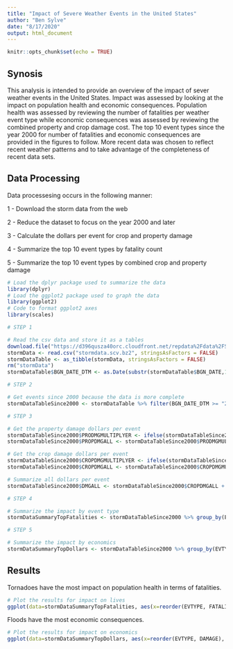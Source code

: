 ```yaml
---
title: "Impact of Severe Weather Events in the United States"
author: "Ben Sylve"
date: "8/17/2020"
output: html_document
---
```


```r
knitr::opts_chunk$set(echo = TRUE)
```

## Synosis

This analysis is intended to provide an overview of the impact of sever weather events in the United States. Impact was assessed by looking at the impact on population health and economic consequences. Population health was assessed by reviewing the number of fatalities per weather event type while economic consequences was assessed by reviewing the combined property and crop damage cost. The top 10 event types since the year 2000 for number of fatalities and economic consequences are provided in the figures to follow. More recent data was chosen to reflect recent weather patterns and to take advantage of the completeness of recent data sets.

## Data Processing

Data processesing occurs in the following manner:

1 - Download the storm data from the web

2 - Reduce the dataset to focus on the year 2000 and later

3 - Calculate the dollars per event for crop and property damage

4 - Summarize the top 10 event types by fatality count

5 - Summarize the top 10 event types by combined crop and property damage

```r
# Load the dplyr package used to summarize the data
library(dplyr)
# Load the ggplot2 package used to graph the data
library(ggplot2)
# Code to format ggplot2 axes
library(scales)
```

```r
# STEP 1

# Read the csv data and store it as a tables
download.file("https://d396qusza40orc.cloudfront.net/repdata%2Fdata%2FStormData.csv.bz2","stormdata.scv.bz2")
stormData <- read.csv("stormdata.scv.bz2", stringsAsFactors = FALSE)
stormDataTable <- as_tibble(stormData, stringsAsFactors = FALSE)
rm("stormData")
stormDataTable$BGN_DATE_DTM <- as.Date(substr(stormDataTable$BGN_DATE,1,which(strsplit(stormDataTable$BGN_DATE, "")[[1]]==" ")), format='%m/%d/%Y')
```

```r
# STEP 2

# Get events since 2000 because the data is more complete
stormDataTableSince2000 <- stormDataTable %>% filter(BGN_DATE_DTM >= "2000-01-01")

# STEP 3

# Get the property damage dollars per event
stormDataTableSince2000$PRODMGMULTIPLYER <- ifelse(stormDataTableSince2000$PROPDMGEXP=="K",1000,ifelse(stormDataTableSince2000$PROPDMGEXP=="M",1000000,ifelse(stormDataTableSince2000$PROPDMGEXP=="B",1000000000,1)))
stormDataTableSince2000$PROPDMGALL <- stormDataTableSince2000$PRODMGMULTIPLYER * stormDataTableSince2000$PROPDMG

# Get the crop damage dollars per event
stormDataTableSince2000$CROPDMGMULTIPLYER <- ifelse(stormDataTableSince2000$CROPDMGEXP=="K",1000,ifelse(stormDataTableSince2000$CROPDMGEXP=="M",1000000,ifelse(stormDataTableSince2000$CROPDMGEXP=="B",1000000000,1)))
stormDataTableSince2000$CROPDMGALL <- stormDataTableSince2000$CROPDMGMULTIPLYER * stormDataTableSince2000$PROPDMG

# Summarize all dollars per event
stormDataTableSince2000$DMGALL <- stormDataTableSince2000$CROPDMGALL + stormDataTableSince2000$PROPDMGALL

# STEP 4

# Summarize the impact by event type
stormDataSummaryTopFatalities <- stormDataTableSince2000 %>% group_by(EVTYPE) %>% summarize(FATALITIES = sum(FATALITIES), INJURIES = sum(INJURIES), DAMAGE = sum(DMGALL)) %>% slice_max(order_by = FATALITIES, n = 10)

# STEP 5

# Summarize the impact by economics
stormDataSummaryTopDollars <- stormDataTableSince2000 %>% group_by(EVTYPE) %>% summarize(FATALITIES = sum(FATALITIES), INJURIES = sum(INJURIES), DAMAGE = sum(DMGALL)/1000000000) %>% slice_max(order_by = DAMAGE, n = 10)
```

## Results

Tornadoes have the most impact on population health in terms of fatalities.

```r
# Plot the results for impact on lives
ggplot(data=stormDataSummaryTopFatalities, aes(x=reorder(EVTYPE, FATALITIES), y=FATALITIES), group=1) + labs(x="Event Type", y="Fatalities") + geom_bar(stat="identity") + coord_flip() + ggtitle("Population Health Impact Since 2000 \n Top 10 Events by Fatality Count")
```

Floods have the most economic consequences.

```r
# Plot the results for impact on economics
ggplot(data=stormDataSummaryTopDollars, aes(x=reorder(EVTYPE, DAMAGE), y=DAMAGE), group=1) + labs(x="Event Type", y="Damage (Billions Dollars)") + geom_bar(stat="identity") + coord_flip() + scale_y_continuous(labels=comma) + ggtitle("Economic Consequences Since 2000 \n Top 10 Events by Combined Property and Crop Damage")
```